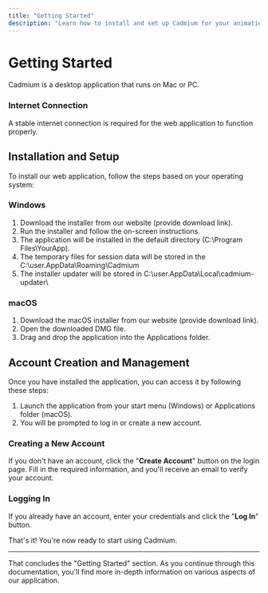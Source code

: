 ```yaml
---
title: "Getting Started"
description: "Learn how to install and set up Cadmium for your animation projects"
---
```


# Getting Started

Cadmium is a desktop application that runs on Mac or PC. 

### Internet Connection

A stable internet connection is required for the web application to function properly.

## **Installation and Setup**

To install our web application, follow the steps based on your operating system:

### **Windows**

1. Download the installer from our website (provide download link).
2. Run the installer and follow the on-screen instructions.
3. The application will be installed in the default directory (C:\Program Files\YourApp).
4. The temporary files for session data will be stored in the C:\user\.AppData\Roaming\Cadmium
5. The installer updater will be stored in C:\user\.AppData\Local\cadmium-updater\

### **macOS**

1. Download the macOS installer from our website (provide download link).
2. Open the downloaded DMG file.
3. Drag and drop the application into the Applications folder. 

## **Account Creation and Management**

Once you have installed the application, you can access it by following these steps:

1. Launch the application from your start menu (Windows) or Applications folder (macOS).
2. You will be prompted to log in or create a new account.

### **Creating a New Account**

If you don't have an account, click the "**Create Account**" button on the login page. Fill in the required information, and you'll receive an email to verify your account.

### **Logging In**

If you already have an account, enter your credentials and click the "**Log In**" button. 

That's it! You're now ready to start using Cadmium.

---

That concludes the "Getting Started" section. As you continue through this documentation, you'll find more in-depth information on various aspects of our application.
